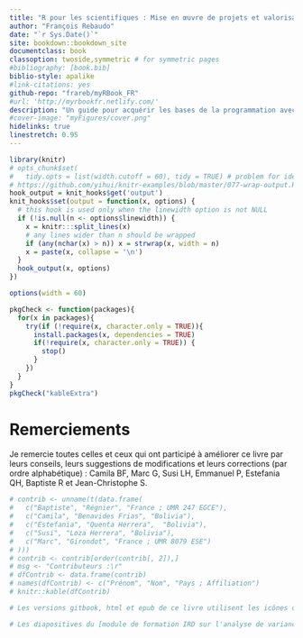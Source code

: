 ```yaml
---
title: "R pour les scientifiques : Mise en œuvre de projets et valorisation des résultats"
author: "François Rebaudo"
date: "`r Sys.Date()`"
site: bookdown::bookdown_site
documentclass: book
classoption: twoside,symmetric # for symmetric pages
#bibliography: [book.bib]
biblio-style: apalike
#link-citations: yes
github-repo: "frareb/myRBook_FR"
#url: 'http://myrbookfr.netlify.com/'
description: "Un guide pour acquérir les bases de la programmation avec R et conduire efficacement la gestion et l'analyse de ses données."
#cover-image: "myFigures/cover.png"
hidelinks: true
linestretch: 0.95
---
```


```r
library(knitr)
# opts_chunk$set(
#   tidy.opts = list(width.cutoff = 60), tidy = TRUE) # problem for ident
# https://github.com/yihui/knitr-examples/blob/master/077-wrap-output.Rmd
hook_output = knit_hooks$get('output')
knit_hooks$set(output = function(x, options) {
  # this hook is used only when the linewidth option is not NULL
  if (!is.null(n <- options$linewidth)) {
    x = knitr:::split_lines(x)
    # any lines wider than n should be wrapped
    if (any(nchar(x) > n)) x = strwrap(x, width = n)
    x = paste(x, collapse = '\n')
  }
  hook_output(x, options)
})
```

```r
options(width = 60)
```

```r
pkgCheck <- function(packages){
  for(x in packages){
    try(if (!require(x, character.only = TRUE)){
      install.packages(x, dependencies = TRUE)
      if(!require(x, character.only = TRUE)) {
        stop()
      }
    })
  }
}
pkgCheck("kableExtra")
```

\setcounter{page}{1}

# Remerciements {-}

Je remercie toutes celles et ceux qui ont participé à améliorer ce livre par leurs conseils, leurs suggestions de modifications et leurs corrections (par ordre alphabétique) : Camila BF, Marc G, Susi LH, Emmanuel P, Estefania QH, Baptiste R et Jean-Christophe S.

```r
# contrib <- unname(t(data.frame(
#   c("Baptiste", "Régnier", "France ; UMR 247 EGCE"),
#   c("Camila", "Benavides Frias", "Bolivia"), 
#   c("Estefania", "Quenta Herrera",  "Bolivia"), 
#   c("Susi", "Loza Herrera", "Bolivia"),
#   c("Marc", "Girondot", "France ; UMR 8079 ESE")
# )))
# contrib <- contrib[order(contrib[, 2]),]
# msg <- "Contributeurs :\r"
# dfContrib <- data.frame(contrib)
# names(dfContrib) <- c("Prénom", "Nom", "Pays ; Affiliation")
# knitr::kable(dfContrib)

# Les versions gitbook, html et epub de ce livre utilisent les icônes open source de Font Awesome (https://fontawesome.com). La version PDF utilise les icônes issues du projet Tango disponibles depuis openclipart (https://openclipart.org/). Ce livre a été écrit avec le package R bookdown (https://bookdown.org/). Le code source est disponible sur GitHub (https://github.com/frareb/myRBook_FR). La version en ligne est hébergée et mise à jour grâce à Netlify (http://myrbookfr.netlify.com/).

# Les diapositives du [module de formation IRD sur l'analyse de variance et le modèle linéaire sont disponibles ici](http://myrbookfr.netlify.com/myHtmls/France_Montpellier_2019/R00_links.html).
```

